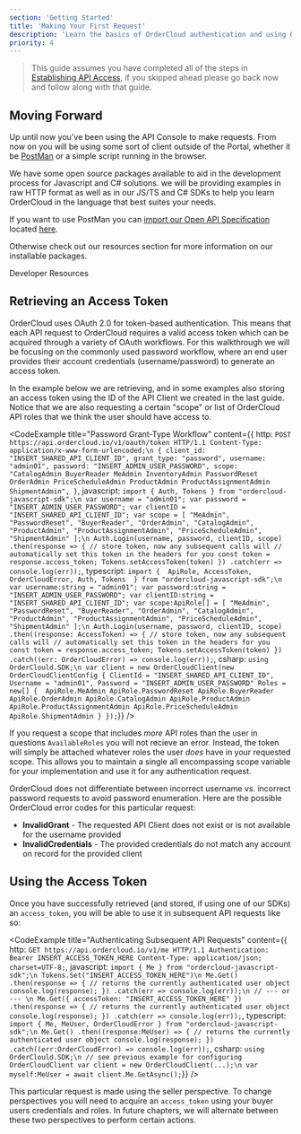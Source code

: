 ```yaml
---
section: 'Getting Started'
title: 'Making Your First Request'
description: 'Learn the basics of OrderCloud authentication and using OAuth tokens in subsequent requests.'
priority: 4
---
```


> This guide assumes you have completed all of the steps in [Establishing API Access](/learn/getting-started/establishing-api-access), if you skipped ahead please go back now and follow along with that guide.

## Moving Forward
Up until now you've been using the API Console to make requests. From now on you will be using some sort of client outside of the Portal, whether it be [PostMan](https://www.postman.com/) or a simple script running in the browser. 

We have some open source packages available to aid in the development process for Javascript and C# solutions. we will be providing examples in raw HTTP format as well as in our JS/TS and C# SDKs to help you learn OrderCloud in the language that best suites your needs.

If you want to use PostMan you can [import our Open API Specification](https://learning.postman.com/docs/getting-started/importing-and-exporting-data/#importing-data-into-postman) located [here](https://api.ordercloud.io/v1/openapi/v3).

Otherwise check out our resources section for more information on our installable packages.

<ContentLink to="/resources" subtitle="Related Content" type="developer">Developer Resources</ContentLink>

## Retrieving an Access Token
OrderCloud uses OAuth 2.0 for token-based authentication. This means that each API request to OrderCloud requires a valid access token which can be acquired through a variety of OAuth workflows. For this walkthrough we will be focusing on the commonly used password workflow, where an end user provides their account credentials (username/password) to generate an access token.

In the example below we are retrieving, and in some examples also storing an access token using the ID of the API Client we created in the last guide. Notice that we are also requesting a certain "scope" or list of OrderCloud API roles that we think the user should have access to.

<CodeExample
  title="Password Grant-Type Workflow"
  content={{
    http: `POST https://api.ordercloud.io/v1/oauth/token HTTP/1.1
Content-Type: application/x-www-form-urlencoded;\n
{
    client_id: "INSERT_SHARED_API_CLIENT_ID",
    grant_type: "password",
    username: "admin01",
    password: "INSERT_ADMIN_USER_PASSWORD",
    scope: "CatalogAdmin BuyerReader MeAdmin InventoryAdmin PasswordReset OrderAdmin PriceScheduleAdmin ProductAdmin ProductAssignmentAdmin ShipmentAdmin",
}`,
javascript: `import { Auth, Tokens } from "ordercloud-javascript-sdk";\n
var username = "admin01";
var password = "INSERT_ADMIN_USER_PASSWORD";
var clientID = "INSERT_SHARED_API_CLIENT_ID";
var scope = [
    "MeAdmin",
    "PasswordReset",
    "BuyerReader",
    "OrderAdmin",
    "CatalogAdmin",
    "ProductAdmin",
    "ProductAssignmentAdmin",
    "PriceScheduleAdmin",
    "ShipmentAdmin"
];\n
Auth.Login(username, password, clientID, scope)
  .then(response => {
      // store token, now any subsequent calls will
      // automatically set this token in the headers for you
      const token = response.access_token;
      Tokens.setAccessToken(token)
  })
  .catch(err => console.log(err));`,
typescript: `import { 
    ApiRole,
    AccessToken,
    OrderCloudError,
    Auth,
    Tokens 
} from "ordercloud-javascript-sdk";\n
var username:string = "admin01";
var password:string = "INSERT_ADMIN_USER_PASSWORD";
var clientID:string = "INSERT_SHARED_API_CLIENT_ID";
var scope:ApiRole[] = [
    "MeAdmin",
    "PasswordReset",
    "BuyerReader",
    "OrderAdmin",
    "CatalogAdmin",
    "ProductAdmin",
    "ProductAssignmentAdmin",
    "PriceScheduleAdmin",
    "ShipmentAdmin"
];\n
Auth.Login(username, password, clientID, scope)
  .then((response: AccessToken) => {
      // store token, now any subsequent calls will
      // automatically set this token in the headers for you
      const token = response.access_token;
      Tokens.setAccessToken(token)
  })
  .catch((err: OrderCloudError) => console.log(err));`,
csharp: `using OrderClould.SDK;\n
var client = new OrderCloudClient(new OrderCloudClientConfig {
    ClientId = "INSERT_SHARED_API_CLIENT_ID",
    Username = "admin01",
    Password = "INSERT_ADMIN_USER_PASSWORD"
    Roles = new[] { 
        ApiRole.MeAdmin
        ApiRole.PasswordReset
        ApiRole.BuyerReader
        ApiRole.OrderAdmin
        ApiRole.CatalogAdmin
        ApiRole.ProductAdmin
        ApiRole.ProductAssignmentAdmin
        ApiRole.PriceScheduleAdmin
        ApiRole.ShipmentAdmin
    }
});`}}
/>

If you request a scope that includes _more_ API roles than the user in questions `AvailableRoles` you will not recieve an error. Instead, the token will simply be attached whatever roles the user _does_ have in your requested scope. This allows you to maintain a single all encompassing scope variable for your implementation and use it for any authentication request.

OrderCloud does not differentiate between incorrect username vs. incorrect password requests to avoid password enumeration. Here are the possible OrderCloud error codes for this particular request:

- **InvalidGrant** - The requested API Client does not exist or is not available for the username provided
- **InvalidCredentials** - The provided credentials do not match any account on record for the provided client

## Using the Access Token
Once you have successfully retrieved (and stored, if using one of our SDKs) an `access_token`, you will be able to use it in subsequent API requests like so:

<CodeExample
  title="Authenticating Subsequent API Requests"
  content={{
    http: `GET https://api.ordercloud.io/v1/me HTTP/1.1
Authentication: Bearer INSERT_ACCESS_TOKEN_HERE
Content-Type: application/json; charset=UTF-8;`,
javascript: `import { Me } from "ordercloud-javascript-sdk";\n
Tokens.Set("INSERT_ACCESS_TOKEN_HERE")\n
Me.Get()
  .then(response => {
      // returns the currently authenticated user object
      console.log(response);
  })
  .catch(err => console.log(err));\n
// --- or --- \n
Me.Get({
    accessToken: "INSERT_ACCESS_TOKEN_HERE"
})
  .then(response => {
      // returns the currently authenticated user object
      console.log(response);
  })
  .catch(err => console.log(err));`,
typescript: `import { Me, MeUser, OrderCloudError } from "ordercloud-javascript-sdk";\n
Me.Get()
  .then((response:MeUser) => {
      // returns the currently authenticated user object
      console.log(response);
  })
  .catch((err:OrderCloudError) => console.log(err));`,
csharp: `using OrderClould.SDK;\n
// see previous example for configuring OrderCloudClient
var client = new OrderCloudClient(...);\n
var myself:MeUser = await client.Me.GetAsync();`}}
/>

This particular request is made using the seller perspective. To change perspectives you will need to acquire an `access_token` using your buyer users credentials and roles. In future chapters, we will alternate between these two perspectives to perform certain actions.